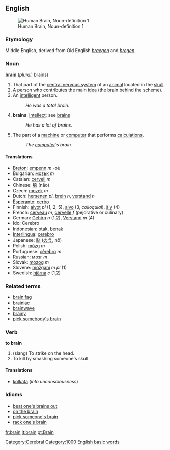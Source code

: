 ==English==

[[Image:Brain.jpg|thumb|right|Human Brain, Noun-definition 1]]

===Etymology===
Middle English, derived from Old English ''[[braegen]]'' and ''[[bregen]]''.
=== Noun ===
'''brain''' (''plural:'' brains)
#That part of the [[central nervous system]] of an [[animal]] located in the [[skull]].
#A person who contributes the main [[idea]] (the brain behind the scheme).
#An [[intelligent]] person.
#:''He was a total brain.''
#'''brains''': [[Intellect]]; see [[brains]]
#:''He has a lot of brains.''
#The part of a [[machine]] or [[computer]] that performs [[calculation]]s.
#:''The [[computer]]'s brain.''

==== Translations ====
*[[Breton]]: [[empenn]] ''m'' -où
*Bulgarian: [[мозък]] ''m''
*Catalan: [[cervell]] ''m''
*Chinese: [[脑]] (nǎo)
*Czech: [[mozek]] ''m''
*Dutch: [[hersenen]] ''pl'', [[brein]] ''n'', [[verstand]] ''n''
*[[Esperanto]]: [[cerbo]]
*Finnish: [[aivot]] ''pl'' (1, 2, 5), [[aivo]] (3, ''colloquial''), [[äly]] (4)
*French: [[cerveau]] ''m'', [[cervelle]] ''f'' (pejorative or culinary)
*German: [[Gehirn]] ''n'' (1,2), [[Verstand]] ''m'' (4)
*Ido: Cerebro
*Indonesian: [[otak]], [[benak]]
*[[Interlingua]]: [[cerebro]]
*Japanese: [[脳]] ([[のう]], nō)
*Polish: [[mózg]] ''m''
*Portuguese: [[cérebro]] ''m''
*Russian: [[мoзг]] ''m''
*Slovak: [[mozog]] ''m''
*Slovene: [[možgani]] ''m pl'' (1)
*Swedish: [[hjärna]] ''c'' (1,2)

===Related terms===
*[[brain fag]]
*[[brainiac]]
*[[brainwave]]
*[[brainy]]
*[[pick somebody's brain]]

=== Verb ===
'''to brain'''
# (slang) To strike on the head.
# To kill by smashing someone's skull
====Translations====
*[[kolkata]] (''into unconsciousness'')

===Idioms===
*[[beat one's brains out]]
*[[on the brain]]
*[[pick someone's brain]]
*[[rack one's brain]]

[[Category:Cerebral]]

[[fr:brain]]
[[it:brain]]
[[pt:Brain]]
[[Category:1000 English basic words]]